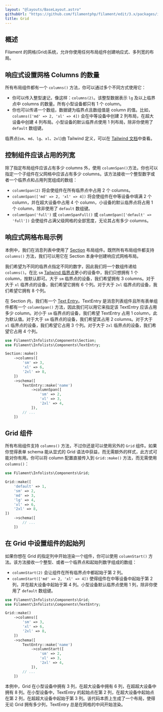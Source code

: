 ```yaml
---
layout: "@layouts/BaseLayout.astro"
githubUrl: "https://github.com/filamentphp/filament/edit/3.x/packages/infolists/docs/04-layout/02-grid.md"
title: Grid
---
```


## 概述

Filament 的网格(Grid)系统，允许你使用任何布局组件创建响应式、多列宽的布局。

## 响应式设置网格 Columns 的数量

所有布局组件都有一个 `columns()` 方法，你可以通过多个不同方式使用它：

- 你可以传入整型速记，像这样：`columns(2)`。该整型数据表示 `lg` 及以上临界点中 columns 的数量。所有小型设备都只有 1 个 column。
- 你也可以传递一个数组，数据键为临界点且数组值是 column 的值。比如，`columns(['md' => 2, 'xl' => 4])` 会在中等设备中创建 2 列布局，在超大设备中创建 4 列布局。小型设备的默认临界点使用 1 列布局，除非你使用了 `default` 数组键。

临界点(`sm`、`md`、`lg`、`xl`、`2xl`)由 Tailwind 定义，可以在 [Tailwind 文档](https://tailwindcss.com/docs/responsive-design#overview)中查看。

## 控制组件应该占用的列宽

除了指定布局组件应该占有多少 columns 外，使用 `columnSpan()`方法，你也可以指定一个子组件在父网格中应该占有多少 columns。该方法接收一个整型数字或者一个临界点和占用列宽组成的数组：

- `columnSpan(2)` 将会使组件在所有临界点中占用 2 个 columns。
- `columnSpan(['md' => 2, 'xl' => 4])` 将会使组件在中等设备中填满 2 个 column，并在超大设备中占用 4 个 column，小设备的默认临界点将占用 1 个 column，除非使用了 `default` 数组键。
- `columnSpan('full')` 或 `columnSpanFull()` 或 `columnSpan(['default' => 'full'])` 会使组件占满父级网格的全部宽度，无论其占有多少 columns。

## 响应式网格布局示例

本例中，我们在消息列表中使用了 [Section](section) 布局组件。既然所有布局组件都支持 `columns()` 方法，我们可以用它在 Section 本身中创建响应式网格布局。

我们希望为不同的临界点指定不同的数字，因此我们将一个数组传递给 `columns()`。在比 `sm` [Tailwind 临界点](https://tailwindcss.com/docs/responsive-design#overview)更小的设备中，我们只想拥有 1 个 column，按默认即可。大于 `sm` 临界点的设备，我们希望拥有 3 columns。对于大于 `xl` 临界点的设备，我们希望它拥有 6 个列。对于大于 `2xl` 临界点的设备，我们希望它拥有 8 个列。

在 Section 内，我们有一个 [Text Entry](../entries/text)。TextEntry 是消息列表组件且所有表单组件都有一个 `columnSpan()` 方法，因此我们可以用它来指定该 TextEntry 应该占用多少 column。对小于 `sm` 临界点的设备，我们希望 TextEntry 占用 1 column，此为默认值。对于大于 `sm` 临界点的设备，我们希望其占用 2 columns。对于大于 `xl` 临界点的设备，我们希望它占用 3 个列。对于大于 `2xl` 临界点的设备，我们希望它占用 4 个列。

```php
use Filament\Infolists\Components\Section;
use Filament\Infolists\Components\TextEntry;

Section::make()
    ->columns([
        'sm' => 3,
        'xl' => 6,
        '2xl' => 8,
    ])
    ->schema([
        TextEntry::make('name')
            ->columnSpan([
                'sm' => 2,
                'xl' => 3,
                '2xl' => 4,
            ]),
        // ...
    ])
```

## Grid 组件

所有布局组件支持 `columns()` 方法，不过你还是可以使用另外的 `Grid` 组件。如果你觉得表单 schema 能从显式的 Grid 语法中获益，而无需额外的样式，此方式可能对你有用。你可以将 column 配置直接传入到 `Grid::make()` 方法，而无需使用 `columns()`：

```php
use Filament\Infolists\Components\Grid;

Grid::make([
    'default' => 1,
    'sm' => 2,
    'md' => 3,
    'lg' => 4,
    'xl' => 6,
    '2xl' => 8,
])
    ->schema([
        // ...
    ])
```

## 在 Grid 中设置组件的起始列

如果你想在 Grid 的指定列中开始渲染一个组件，你可以使用 `columnStart()` 方法。该方法接收一个整型、或者一个临界点和起始列数字组成的数组：

- `columnStart(2)` 会让组件在所有临界点中都起始于第 2 列。
- `columnStart(['md' => 2, 'xl' => 4])` 使得组件在中等设备中起始于第 2 列，并在超大设备中起始于第 4 列。小型设备默认临界点使用 1 列，除非你使用了 `default` 数组键。

```php
use Filament\Infolists\Components\Grid;
use Filament\Infolists\Components\TextEntry;

Grid::make()
    ->columns([
        'sm' => 3,
        'xl' => 6,
        '2xl' => 8,
    ])
    ->schema([
        TextEntry::make('name')
            ->columnStart([
                'sm' => 2,
                'xl' => 3,
                '2xl' => 4,
            ]),
        // ...
    ])
```

本例中，Grid 在小型设备中拥有 3 列，在超大设备中拥有 6 列，在超超大设备中拥有 8 列。在小型设备中，TextEntry 的起始点在第 2 列，在超大设备中起始点在第 2 列，在超超大设备中起始于第 3 列。该代码本质上生成了一个布局，使得无论 Grid 拥有多少列，TextEntry 总是在网格的中间开始渲染。
